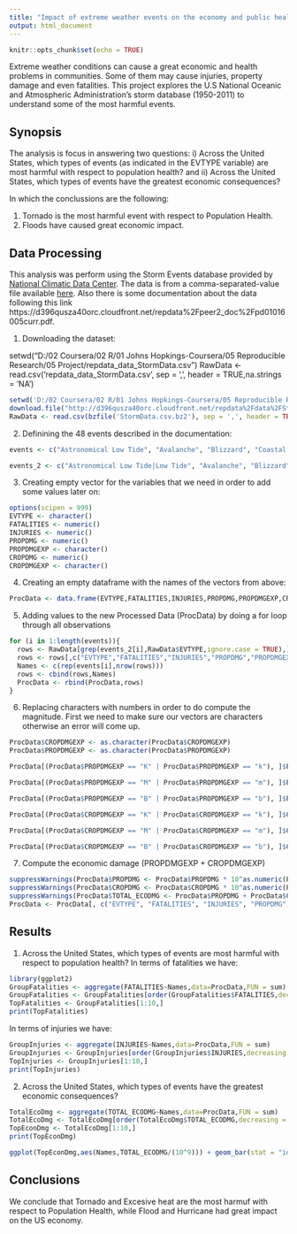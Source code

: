 ---
title: "Impact of extreme weather events on the economy and public health of the US"
output: html_document
---

```{r setup, include=FALSE}
knitr::opts_chunk$set(echo = TRUE)
```

Extreme weather conditions can cause a great economic and health problems in communities. Some of them may cause injuries, property damage and even fatalities. This project explores the U.S National Oceanic and Atmospheric Administration's storm database (1950-2011) to understand some of the most harmful events.

## Synopsis

The analysis is focus in answering two questions: i) Across the United States, which types of events (as indicated in the EVTYPE variable) are most harmful with respect to population health? and ii) Across the United States, which types of events have the greatest economic consequences?

In which the conclussions are the following:

1) Tornado is the most harmful event with respect to Population Health.
2) Floods have caused great economic impact.


## Data Processing

This analysis was perform using the Storm Events database provided by [National Climatic Data Center](http://www.ncdc.noaa.gov/). The data is from a comma-separated-value file available [here](https://d396qusza40orc.cloudfront.net/repdata%2Fdata%2FStormData.csv.bz2).
Also there is some documentation about the data following this link https://d396qusza40orc.cloudfront.net/repdata%2Fpeer2_doc%2Fpd01016005curr.pdf.

1) Downloading the dataset:

setwd("D:/02 Coursera/02 R/01 Johns Hopkings-Coursera/05 Reproducible Research/05 Project/repdata_data_StormData.csv")
RawData <- read.csv('repdata_data_StormData.csv', sep = ',', header = TRUE,na.strings = 'NA')


```{r,echo=TRUE}
setwd('D:/02 Coursera/02 R/01 Johns Hopkings-Coursera/05 Reproducible Research')
download.file("http://d396qusza40orc.cloudfront.net/repdata%2Fdata%2FStormData.csv.bz2",destfile = "StormData.csv.bz2")
RawData <- read.csv(bzfile('StormData.csv.bz2'), sep = ',', header = TRUE,na.strings = 'NA')
```
2) Definining the 48 events described in the documentation:

```{r,echo=TRUE}

events <- c("Astronomical Low Tide", "Avalanche", "Blizzard", "Coastal Flood", "Cold/Wind Chill", "Debris Flow", "Dense Fog", "Dense Smoke", "Drought", "Dust Devil", "Dust Storm", "Excessive Heat", "Extreme cold/Wind Chill", "Flash Flood", "Flood", "Freezing", "Frost/Freeze", "Funnel Cloud", "Hail", "Heat", "Heavy Rain", "Heavy Snow", "High Surf", "High Wind", "Hurricane/Typhoon", "Ice Storm", "Lakeshore Flood", "Lake-Effect Snow", "Lightning", "Marine Hail", "Marine High Wind", "Marine Strong Wind", "Marine Thunderstorm Wind", "Rip Current", "Seiche", "Sleet", "Storm Tide", "Strong Wind", "Thunderstorm Wind", "Tornado", "Tropical Depression", "Tropical Storm", "Tsunami", "Volcanic Ash", "Waterspout", "Wildfire", "Winter Storm", "Winter Weather")

events_2 <- c("Astronomical Low Tide|Low Tide", "Avalanche", "Blizzard", "Coastal Flood", "Cold/Wind Chill", "Debris Flow", "Dense Fog", "Dense Smoke", "Drought", "Dust Devil", "Dust Storm", "Excessive Heat", "Extreme cold/Wind Chill|Extreme Cold|Wind Chill", "Flash Flood", "Flood", "Freezing", "Frost/Freeze|Frost|Freeze", "Funnel Cloud", "Hail", "Heat", "Heavy Rain", "Heavy Snow", "High Surf", "High Wind", "Hurricane/Typhoon|Hurricane|Typhoon", "Ice Storm", "Lakeshore Flood", "Lake-Effect Snow", "Lightning", "Marine Hail", "Marine High Wind", "Marine Strong Wind", "Marine Thunderstorm Wind|Marine tstm Wind", "Rip Current", "Seiche", "Sleet", "Storm Tide", "Strong Wind", "Thunderstorm Wind|tstm wind", "Tornado", "Tropical Depression", "Tropical Storm", "Tsunami", "Volcanic Ash", "Waterspout", "Wildfire", "Winter Storm", "Winter Weather")

```
3) Creating empty vector for the variables that we need in order to add some values later on:
```{r,echo=TRUE}
options(scipen = 999)
EVTYPE <- character()
FATALITIES <- numeric()
INJURIES <- numeric()
PROPDMG <- numeric()
PROPDMGEXP <- character()
CROPDMG <- numeric()
CROPDMGEXP <- character()
```
4) Creating an empty dataframe with the names of the vectors from above:
```{r,echo=TRUE}
ProcData <- data.frame(EVTYPE,FATALITIES,INJURIES,PROPDMG,PROPDMGEXP,CROPDMG,CROPDMGEXP)
```
5) Adding values to the new Processed Data (ProcData) by doing a for loop through all observations
```{r,echo=TRUE}
for (i in 1:length(events)){
  rows <- RawData[grep(events_2[i],RawData$EVTYPE,ignore.case = TRUE),]
  rows <- rows[,c("EVTYPE","FATALITIES","INJURIES","PROPDMG","PROPDMGEXP","CROPDMG","CROPDMGEXP")]
  Names <- c(rep(events[i],nrow(rows)))
  rows <- cbind(rows,Names)
  ProcData <- rbind(ProcData,rows)
}
```
6) Replacing characters with numbers in order to do compute the magnitude. First we need to make sure our vectors are characters otherwise an error will come up.
```{r,echo=TRUE}
ProcData$CROPDMGEXP <- as.character(ProcData$CROPDMGEXP)
ProcData$PROPDMGEXP <- as.character(ProcData$PROPDMGEXP)

ProcData[(ProcData$PROPDMGEXP == "K" | ProcData$PROPDMGEXP == "k"), ]$PROPDMGEXP <- 3

ProcData[(ProcData$PROPDMGEXP == "M" | ProcData$PROPDMGEXP == "m"), ]$PROPDMGEXP <- 6

ProcData[(ProcData$PROPDMGEXP == "B" | ProcData$PROPDMGEXP == "b"), ]$PROPDMGEXP <- 9

ProcData[(ProcData$CROPDMGEXP == "K" | ProcData$CROPDMGEXP == "k"), ]$CROPDMGEXP <- 3

ProcData[(ProcData$CROPDMGEXP == "M" | ProcData$CROPDMGEXP == "m"), ]$CROPDMGEXP <- 6

ProcData[(ProcData$CROPDMGEXP == "B" | ProcData$CROPDMGEXP == "b"), ]$CROPDMGEXP <- 9
```

7) Compute the economic damage (PROPDMGEXP + CROPDMGEXP)
```{r,echo=TRUE}
suppressWarnings(ProcData$PROPDMG <- ProcData$PROPDMG * 10^as.numeric(ProcData$PROPDMGEXP))
suppressWarnings(ProcData$CROPDMG <- ProcData$CROPDMG * 10^as.numeric(ProcData$CROPDMGEXP))
suppressWarnings(ProcData$TOTAL_ECODMG <- ProcData$PROPDMG + ProcData$CROPDMG)
ProcData <- ProcData[, c("EVTYPE", "FATALITIES", "INJURIES", "PROPDMG", "CROPDMG", "Names", "TOTAL_ECODMG")]
```

## Results
1) Across the United States, which types of events are most harmful with respect to population health?
In terms of fatalities we have:
```{r,echo=TRUE}
library(ggplot2)
GroupFatalities <- aggregate(FATALITIES~Names,data=ProcData,FUN = sum)
GroupFatalities <- GroupFatalities[order(GroupFatalities$FATALITIES,decreasing = TRUE),]
TopFatalities <- GroupFatalities[1:10,]
print(TopFatalities)

```
In terms of injuries we have:
```{r,echo=TRUE}
GroupInjuries <- aggregate(INJURIES~Names,data=ProcData,FUN = sum)
GroupInjuries <- GroupInjuries[order(GroupInjuries$INJURIES,decreasing = TRUE),]
TopInjuries <- GroupInjuries[1:10,]
print(TopInjuries)
```
2) Across the United States, which types of events have the greatest economic consequences?
```{r,echo=TRUE}
TotalEcoDmg <- aggregate(TOTAL_ECODMG~Names,data=ProcData,FUN = sum)
TotalEcoDmg <- TotalEcoDmg[order(TotalEcoDmg$TOTAL_ECODMG,decreasing = TRUE),]
TopEconDmg <- TotalEcoDmg[1:10,]
print(TopEconDmg)
```
```{r,echo=TRUE}
ggplot(TopEconDmg,aes(Names,TOTAL_ECODMG/(10^9))) + geom_bar(stat = "identity",color = "blue",fill = "lightblue") + coord_flip() + ggtitle("Top 10 Events with the Greatest Economic Damages") + labs(x="Events",y = "Economic Damage ($billlions)")
```
## Conclusions

We conclude that Tornado and Excesive heat are the most harmuf with respect to Population Health, while Flood and Hurricane had great impact on the US economy.